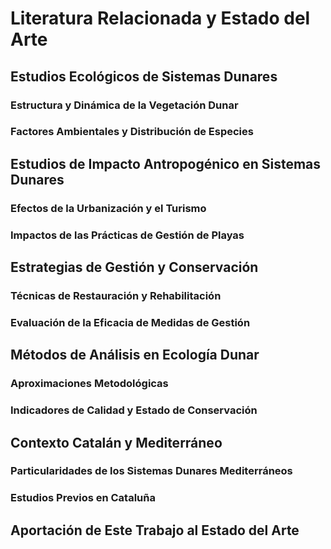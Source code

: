 # Literatura Relacionada y Estado del Arte {#sec-literatura}

## Estudios Ecológicos de Sistemas Dunares

### Estructura y Dinámica de la Vegetación Dunar

### Factores Ambientales y Distribución de Especies

## Estudios de Impacto Antropogénico en Sistemas Dunares

### Efectos de la Urbanización y el Turismo

### Impactos de las Prácticas de Gestión de Playas

## Estrategias de Gestión y Conservación

### Técnicas de Restauración y Rehabilitación

### Evaluación de la Eficacia de Medidas de Gestión

## Métodos de Análisis en Ecología Dunar

### Aproximaciones Metodológicas

### Indicadores de Calidad y Estado de Conservación

## Contexto Catalán y Mediterráneo

### Particularidades de los Sistemas Dunares Mediterráneos

### Estudios Previos en Cataluña

## Aportación de Este Trabajo al Estado del Arte
